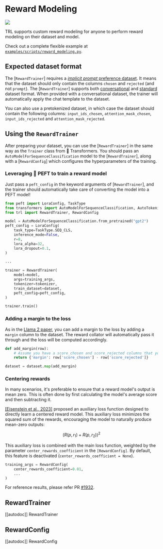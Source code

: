 # Reward Modeling

[![](https://img.shields.io/badge/All_models-Reward_Trainer-blue)](https://huggingface.co/models?other=reward-trainer)

TRL supports custom reward modeling for anyone to perform reward modeling on their dataset and model.

Check out a complete flexible example at [`examples/scripts/reward_modeling.py`](https://github.com/huggingface/trl/tree/main/examples/scripts/reward_modeling.py).

## Expected dataset format

The [`RewardTrainer`] requires a [*implicit prompt* preference dataset](dataset_formats#preference). It means that the dataset should only contain the columns `chosen` and `rejected` (and not `prompt`).
The [`RewardTrainer`] supports both [conversational](dataset_formats#conversational-dataset-format) and [standard](dataset_formats#standard-dataset-format) dataset format. When provided with a conversational dataset, the trainer will automatically apply the chat template to the dataset.

You can also use a pretokenized dataset, in which case the dataset should contain the following columns: `input_ids_chosen`, `attention_mask_chosen`, `input_ids_rejected` and `attention_mask_rejected`.

## Using the `RewardTrainer`

After preparing your dataset, you can use the [`RewardTrainer`] in the same way as the `Trainer` class from 🤗 Transformers.
You should pass an `AutoModelForSequenceClassification` model to the [`RewardTrainer`], along with a [`RewardConfig`] which configures the hyperparameters of the training.

### Leveraging 🤗 PEFT to train a reward model

Just pass a `peft_config` in the keyword arguments of [`RewardTrainer`], and the trainer should automatically take care of converting the model into a PEFT model!

```python
from peft import LoraConfig, TaskType
from transformers import AutoModelForSequenceClassification, AutoTokenizer
from trl import RewardTrainer, RewardConfig

model = AutoModelForSequenceClassification.from_pretrained("gpt2")
peft_config = LoraConfig(
    task_type=TaskType.SEQ_CLS,
    inference_mode=False,
    r=8,
    lora_alpha=32,
    lora_dropout=0.1,
)

...

trainer = RewardTrainer(
    model=model,
    args=training_args,
    tokenizer=tokenizer,
    train_dataset=dataset,
    peft_config=peft_config,
)

trainer.train()

```

### Adding a margin to the loss

As in the [Llama 2 paper](https://huggingface.co/papers/2307.09288), you can add a margin to the loss by adding a `margin` column to the dataset. The reward collator will automatically pass it through and the loss will be computed accordingly.

```python
def add_margin(row):
    # Assume you have a score_chosen and score_rejected columns that you want to use to compute the margin
    return {'margin': row['score_chosen'] - row['score_rejected']}

dataset = dataset.map(add_margin)
```

### Centering rewards

In many scenarios, it's preferable to ensure that a reward model's output is mean zero. This is often done by first calculating the model's average score and then subtracting it.

[[Eisenstein et al., 2023]](https://huggingface.co/papers/2312.09244) proposed an auxiliary loss function designed to directly learn a centered reward model. This auxiliary loss minimizes the squared sum of the rewards, encouraging the model to naturally produce mean-zero outputs:

$$\Big( R(p, r_1) + R(p, r_2) \Big)^2 $$

This auxiliary loss is combined with the main loss function, weighted by the parameter `center_rewards_coefficient` in the `[RewardConfig]`. By default, this feature is deactivated (`center_rewards_coefficient = None`).

```python
training_args = RewardConfig(
    center_rewards_coefficient=0.01,
    ...
)
```

For reference results, please refer PR [#1932](https://github.com/huggingface/trl/pull/1932).

## RewardTrainer

[[autodoc]] RewardTrainer

## RewardConfig

[[autodoc]] RewardConfig
